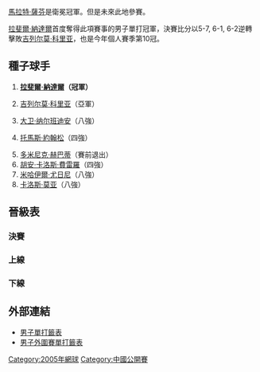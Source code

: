 {{noteTA|G1=Tennis
|1=zh-hans:轮; zh-hk:圈; zh-tw:輪
|2=zh-hans:半区; zh-hant:半部;
|3=zh-hans:半决赛; zh-hk:準決賽; zh-tw:四強;
|4=zh-hans:半準决赛; zh-hk:半準決賽; zh-tw:八強;
}}

{{TennisEvents|2005|中國網球公開賽|
| defchamp  = {{flagicon|RUS}} [[馬拉特·薩芬|馬拉特·薩芬]]
| champ  = {{flagicon|ESP}} [[拉斐爾·納達爾|拉斐爾·納達爾]]
| runner = {{flagicon|ARG}} [[吉列尔莫·科里亚|吉列尔莫·科里亚]]
| score  = 5-7, 6-1, 6-2
}}

{{main|2005年中國網球公開賽}}

[[馬拉特·薩芬|馬拉特·薩芬]]是衛冕冠軍。但是未來此地參賽。

[[拉斐爾·納達爾|拉斐爾·納達爾]]首度奪得此項賽事的男子單打冠軍，決賽比分以5-7, 6-1, 6-2逆轉擊敗[[吉列尔莫·科里亚|吉列尔莫·科里亚]]，也是今年個人賽季第10冠。

==種子球手==
{{col-begin}}
{{col-2}}
#{{flagicon|ESP}} '''[[拉斐爾·納達爾|拉斐爾·納達爾]]（冠軍）'''
#{{flagicon|ARG}} [[吉列尔莫·科里亚|吉列尔莫·科里亚]]（亞軍）
#{{flagicon|ARG}} [[大卫·纳尔班迪安|大卫·纳尔班迪安]]（八強）
#{{flagicon|SWE}} [[托馬斯·約翰松|托馬斯·約翰松]]（四強）
{{col-2}}
<ol start="5">
<li> {{flagicon|SVK}} [[多米尼克·赫巴蒂|多米尼克·赫巴蒂]]（賽前退出）
<li> {{flagicon|ESP}} [[胡安·卡洛斯·費雷羅|胡安·卡洛斯·費雷羅]]（四強）
<li> {{flagicon|RUS}} [[米哈伊爾·尤日尼|米哈伊爾·尤日尼]]（八強）
<li> {{flagicon|ESP}} [[卡洛斯·莫亚|卡洛斯·莫亚]]（八強）
</ol>
{{col-end}}

==晉級表==
{{Draw key}}
===決賽===
{{4TeamBracket-Tennis3
| RD1=四強
| RD2=決賽

| team-width=175

| RD1-seed1=1
| RD1-team1='''{{flagicon|ESP}} [[拉斐爾·納達爾|納達爾]]
| RD1-score1-1='''6
| RD1-score1-2='''6
| RD1-score1-3= 
| RD1-seed2=6
| RD1-team2={{flagicon|ESP}} [[胡安·卡洛斯·費雷羅|費雷羅]]
| RD1-score2-1=4
| RD1-score2-2=4
| RD1-score2-3= 

| RD1-seed3=4
| RD1-team3={{flagicon|SWE}} [[托馬斯·約翰松|約翰松]]
| RD1-score3-1='''6
| RD1-score3-2=5
| RD1-score3-3=2
| RD1-seed4=2
| RD1-team4='''{{flagicon|ARG}} [[吉列尔莫·科里亚|科里亚]]
| RD1-score4-1=4
| RD1-score4-2='''7
| RD1-score4-3='''6

| RD2-seed1=1
| RD2-team1='''{{flagicon|ESP}} [[拉斐爾·納達爾|納達爾]]
| RD2-score1-1=5
| RD2-score1-2='''6
| RD2-score1-3='''6
| RD2-seed2=2
| RD2-team2={{flagicon|ARG}} [[吉列尔莫·科里亚|科里亚]]
| RD2-score2-1='''7
| RD2-score2-2=1
| RD2-score2-3=2
}}

===上線===
{{16TeamBracket-Compact-Tennis3-Byes
| RD1=第一輪
| RD2=第二輪
| RD3=八強
| RD4=四強

| RD1-seed01=1
| RD1-team01='''{{flagicon|ESP}} [[拉斐爾·納達爾|納達爾]]
| RD1-score01-1='''6
| RD1-score01-2='''6
| RD1-score01-3= 
| RD1-seed02= 
| RD1-team02={{flagicon|TPE}} [[王宇佐|王]]
| RD1-score02-1=2
| RD1-score02-2=4
| RD1-score02-3= 

| RD1-seed03= 
| RD1-team03={{flagicon|CRO}} [[Roko_Karanušić|Roko Karanušić]]
| RD1-score03-1='''6
| RD1-score03-2='''6
| RD1-score03-3= 
| RD1-seed04= 
| RD1-team04='''{{flagicon|USA}} [[賈斯汀·吉梅爾斯托布|吉梅爾斯托布]]
| RD1-score04-1=4
| RD1-score04-2=1
| RD1-score04-3= 

| RD1-seed05= 
| RD1-team05='''{{flagicon|NED}} [[彼得·維塞爾斯|維塞爾斯]]
| RD1-score05-1='''7
| RD1-score05-2='''6
| RD1-score05-3= 
| RD1-seed06= 
| RD1-team06={{flagicon|AUS}} [[Wayne_Arthurs|Arthurs]]
| RD1-score06-1=6<sup>5</sup>
| RD1-score06-2=4
| RD1-score06-3= 

| RD1-seed07=WC
| RD1-team07='''{{flagicon|CHN}} [[Yu_Jr._Wang|王]]
| RD1-score07-1='''7
| RD1-score07-2='''6
| RD1-score07-3= 
| RD1-seed08=Q
| RD1-team08={{flagicon|SVK}} [[Luka_Gregorc|Gregorc]]
| RD1-score08-1=6<sup>5</sup>
| RD1-score08-2=1
| RD1-score08-3= 

| RD1-seed09=3
| RD1-team09='''{{flagicon|ARG}} [[大卫·纳尔班迪安|纳尔班迪安]]
| RD1-score09-1='''6
| RD1-score09-2='''7
| RD1-score09-3= 
| RD1-seed10= 
| RD1-team10={{flagicon|DEN}} [[基斯迪安·比斯|比斯]]
| RD1-score10-1=3
| RD1-score10-2=6<sup>2</sup>
| RD1-score10-3= 

| RD1-seed11= 
| RD1-team11={{flagicon|BEL}} [[迪克·諾曼|諾曼]]
| RD1-score11-1=5
| RD1-score11-2=6<sup>6</sup>
| RD1-score11-3= 
| RD1-seed12= 
| RD1-team12='''{{flagicon|ISR}} [[阿米爾·海德|海德]]
| RD1-score12-1='''7
| RD1-score12-2='''7
| RD1-score12-3= 

| RD1-seed13= 
| RD1-team13={{flagicon|GER}} [[拉爾斯·博格斯穆勒|博格斯穆勒]]
| RD1-score13-1=3
| RD1-score13-2=4
| RD1-score13-3= 
| RD1-seed14= 
| RD1-team14='''{{flagicon|RUS}} [[德米特里·圖爾蘇諾夫|圖爾蘇諾夫]]
| RD1-score14-1='''6
| RD1-score14-2='''6
| RD1-score14-3= 

| RD1-seed15= 
| RD1-team15={{flagicon|KOR}} [[李亨澤|李]]
| RD1-score15-1='''6
| RD1-score15-2=4
| RD1-score15-3=5
| RD1-seed16=6
| RD1-team16='''{{flagicon|ESP}} [[胡安·卡洛斯·費雷羅|費雷羅]]
| RD1-score16-1=4
| RD1-score16-2='''6
| RD1-score16-3='''7

| RD2-seed01=1
| RD2-team01='''{{flagicon|ESP}} [[拉斐爾·納達爾|納達爾]]
| RD2-score01-1=5
| RD2-score01-2='''6
| RD2-score01-3='''6
| RD2-seed02= 
| RD2-team02={{flagicon|USA}} [[賈斯汀·吉梅爾斯托布|吉梅爾斯托布]]
| RD2-score02-1='''7
| RD2-score02-2=4
| RD2-score02-3=4

| RD2-seed03= 
| RD2-team03='''{{flagicon|NED}} [[彼得·維塞爾斯|維塞爾斯]]
| RD2-score03-1='''6
| RD2-score03-2='''7
| RD2-score03-3= 
| RD2-seed04=WC
| RD2-team04={{flagicon|CHN}} [[Yu_Jr._Wang|王]]
| RD2-score04-1=1
| RD2-score04-2=6<sup>9</sup>
| RD2-score04-3= 

| RD2-seed05=5
| RD2-team05='''{{flagicon|ARG}} [[大卫·纳尔班迪安|纳尔班迪安]]
| RD2-score05-1='''6
| RD2-score05-2='''6
| RD2-score05-3= 
| RD2-seed06=  
| RD2-team06={{flagicon|ISR}} [[阿米爾·海德|海德]]
| RD2-score06-1=4
| RD2-score06-2=0
| RD2-score06-3= 

| RD2-seed07= 
| RD2-team07={{flagicon|RUS}} [[德米特里·圖爾蘇諾夫|圖爾蘇諾夫]]
| RD2-score07-1=4
| RD2-score07-2=6<sup>4</sup>
| RD2-score07-3= 
| RD2-seed08=6
| RD2-team08='''{{flagicon|ESP}} [[胡安·卡洛斯·費雷羅|費雷羅]]
| RD2-score08-1='''6
| RD2-score08-2='''7
| RD2-score08-3= 

| RD3-seed01=1
| RD3-team01='''{{flagicon|ESP}} [[拉斐爾·納達爾|納達爾]]
| RD3-score01-1='''6
| RD3-score01-2='''6
| RD3-score01-3= 
| RD3-seed02=WC
| RD3-team02={{flagicon|NED}} [[彼得·維塞爾斯|維塞爾斯]]
| RD3-score02-1=3
| RD3-score02-2=1
| RD3-score02-3= 

| RD3-seed03=4
| RD3-team03={{flagicon|ARG}} [[大卫·纳尔班迪安|纳尔班迪安]]
| RD3-score03-1=2
| RD3-score03-2='''6
| RD3-score03-3=3
| RD3-seed04=6
| RD3-team04='''{{flagicon|ESP}} [[胡安·卡洛斯·費雷羅|費雷羅]]
| RD3-score04-1='''6
| RD3-score04-2=3
| RD3-score04-3='''6

| RD4-seed01=1
| RD4-team01='''{{flagicon|ESP}} [[拉斐爾·納達爾|納達爾]]
| RD4-score01-1='''6
| RD4-score01-2='''6
| RD4-score01-3= 
| RD4-seed02=6
| RD4-team02={{flagicon|ESP}} [[胡安·卡洛斯·費雷羅|費雷羅]]
| RD4-score02-1=4
| RD4-score02-2=4
| RD4-score02-3= 

}}

===下線===
{{16TeamBracket-Compact-Tennis3-Byes
| RD1=第一輪
| RD2=第二輪
| RD3=八強
| RD4=四強

| RD1-seed01=8
| RD1-team01='''{{flagicon|ESP}} [[卡洛斯·莫亚|莫亚]]
| RD1-score01-1='''7
| RD1-score01-2='''6
| RD1-score01-3= 
| RD1-seed02= 
| RD1-team02={{flagicon|THA}} [[帕拉東·斯里查潘|斯里查潘]]
| RD1-score02-1=6<sup>6</sup>
| RD1-score02-2=3
| RD1-score02-3= 

| RD1-seed03= 
| RD1-team03={{flagicon|SUI}} [[伊沃·胡貝格|胡貝格]]
| RD1-score03-1=3
| RD1-score03-2=6<sup>6</sup>
| RD1-score03-3= 
| RD1-seed04= 
| RD1-team04='''{{flagicon|AUT}} [[斯特凡·庫貝克|庫貝克]]
| RD1-score04-1='''6
| RD1-score04-2='''7
| RD1-score04-3= 

| RD1-seed05= 
| RD1-team05={{flagicon|GER}} [[萊納·舒特勒|舒特勒]]
| RD1-score05-1=4
| RD1-score05-2=2
| RD1-score05-3= 
| RD1-seed06= 
| RD1-team06='''{{flagicon|FIN}} [[亞爾科·涅米寧|涅米寧]]
| RD1-score06-1='''6
| RD1-score06-2='''6
| RD1-score06-3= 

| RD1-seed07=WC
| RD1-team07={{flagicon|SWE}} [[約納斯·比約克曼|比約克曼]]
| RD1-score07-1=4
| RD1-score07-2=3
| RD1-score07-3= 
| RD1-seed08=4
| RD1-team08='''{{flagicon|SWE}} [[托馬斯·約翰松|約翰松]]
| RD1-score08-1='''6
| RD1-score08-2='''6
| RD1-score08-3= 

| RD1-seed09=7
| RD1-team09='''{{flagicon|RUS}} [[米哈伊爾·尤日尼|尤日尼]]
| RD1-score09-1='''7
| RD1-score09-2='''6
| RD1-score09-3= 
| RD1-seed10=Q
| RD1-team10={{flagicon|AUS}} [[納坦·海利|海利]]
| RD1-score10-1=5
| RD1-score10-2=4
| RD1-score10-3= 

| RD1-seed11= 
| RD1-team11='''{{flagicon|THA}} [[達賴·午東措克|午東措克]]
| RD1-score11-1='''7
| RD1-score11-2=3
| RD1-score11-3=4
| RD1-seed12= 
| RD1-team12={{flagicon|ISR}} [[諾姆·奧肯|奧肯]]
| RD1-score12-1=6<sup>3</sup>
| RD1-score12-2='''6
| RD1-score12-3=4

| RD1-seed13=WC
| RD1-team13={{flagicon|CHN}} [[孫鵬_(網球運動員)|孙]]
| RD1-score13-1=4
| RD1-score13-2='''7
| RD1-score13-3=4
| RD1-seed14= 
| RD1-team14='''{{flagicon|JPN}} [[松井俊英|松井]]
| RD1-score14-1='''6
| RD1-score14-2=5
| RD1-score14-3='''6

| RD1-seed15=Q
| RD1-team15={{flagicon|CHN}} [[曾少眩|曾]]
| RD1-score15-1=2
| RD1-score15-2=1
| RD1-score15-3= 
| RD1-seed16=2
| RD1-team16='''{{flagicon|ARG}} [[吉列尔莫·科里亚|科里亚]]
| RD1-score16-1='''6
| RD1-score16-2='''6
| RD1-score16-3= 

| RD2-seed01=8
| RD2-team01='''{{flagicon|ESP}} [[卡洛斯·莫亚|莫亚]]
| RD2-score01-1=3
| RD2-score01-2='''6
| RD2-score01-3='''6
| RD2-seed02= 
| RD2-team02={{flagicon|AUT}} [[斯特凡·庫貝克|庫貝克]]
| RD2-score02-1='''6
| RD2-score02-2=3
| RD2-score02-3=2

| RD2-seed03= 
| RD2-team03={{flagicon|FIN}} [[亞爾科·涅米寧|涅米寧]]
| RD2-score03-1=4
| RD2-score03-2=4
| RD2-score03-3= 
| RD2-seed04=4
| RD2-team04='''{{flagicon|SWE}} [[托馬斯·約翰松|約翰松]]
| RD2-score04-1='''6
| RD2-score04-2='''6
| RD2-score04-3= 

| RD2-seed05=7
| RD2-team05='''{{flagicon|RUS}} [[米哈伊爾·尤日尼|尤日尼]]
| RD2-score05-1='''7
| RD2-score05-2='''6
| RD2-score05-3= 
| RD2-seed06=  
| RD2-team06={{flagicon|THA}} [[達賴·午東措克|午東措克]]
| RD2-score06-1=5
| RD2-score06-2=1
| RD2-score06-3= 

| RD2-seed07= 
| RD2-team07={{flagicon|JPN}} [[松井俊英|松井]]
| RD2-score07-1=1
| RD2-score07-2=0
| RD2-score07-3= 
| RD2-seed08=2
| RD2-team08='''{{flagicon|ARG}} [[吉列尔莫·科里亚|科里亚]]
| RD2-score08-1='''6
| RD2-score08-2='''6
| RD2-score08-3= 

| RD3-seed01=8
| RD3-team01='''{{flagicon|ESP}} [[卡洛斯·莫亚|莫亚]]
| RD3-score01-1=6<sup>3</sup>
| RD3-score01-2=3
| RD3-score01-3= 
| RD3-seed02=4
| RD3-team02='''{{flagicon|SWE}} [[托馬斯·約翰松|約翰松]]
| RD3-score02-1='''7
| RD3-score02-2='''7
| RD3-score02-3= 

| RD3-seed03=7
| RD3-team03={{flagicon|RUS}} [[米哈伊爾·尤日尼|尤日尼]]
| RD3-score03-1=4
| RD3-score03-2='''6
| RD3-score03-3=1
| RD3-seed04=2
| RD3-team04='''{{flagicon|ARG}} [[吉列尔莫·科里亚|科里亚]]
| RD3-score04-1='''6
| RD3-score04-2=1
| RD3-score04-3='''6

| RD4-seed01=4
| RD4-team01={{flagicon|SWE}} [[托馬斯·約翰松|約翰松]]
| RD4-score01-1='''6
| RD4-score01-2=5
| RD4-score01-3=2
| RD4-seed02=2
| RD4-team02='''{{flagicon|ARG}} [[吉列尔莫·科里亚|科里亚]]
| RD4-score02-1=4
| RD4-score02-2='''7
| RD4-score02-3='''6

}}

== 外部連結 ==
* [http://www.atpworldtour.com/posting/2005/747/mds.pdf 男子單打籤表]{{Wayback|url=http://www.atpworldtour.com/posting/2005/747/mds.pdf |date=20120203111913 }}
* [http://www.atpworldtour.com/posting/2005/747/qs.pdf 男子外圍賽單打籤表]

[[Category:2005年網球|Category:2005年網球]]
[[Category:中國公開賽|Category:中國公開賽]]